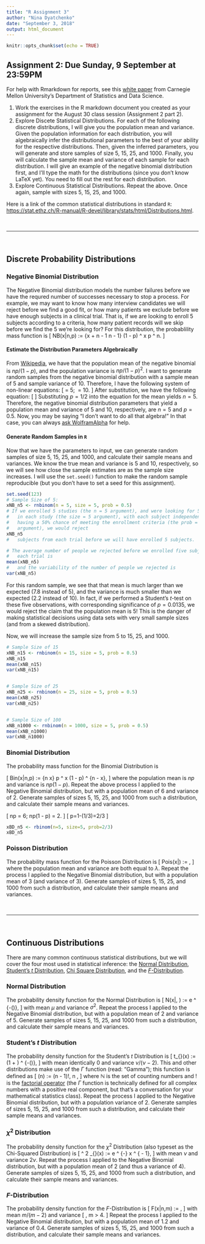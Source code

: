 ```yaml
---
title: "R Assignment 3"
author: "Nina Dyatchenko"
date: "September 3, 2018"
output: html_document
---
```


```r
knitr::opts_chunk$set(echo = TRUE)
```


## Assignment 2: Due Sunday, 9 September at 23:59PM
For help with Rmarkdown for reports, see this [white paper](http://www.stat.cmu.edu/~cshalizi/rmarkdown/#math-in-r-markdown) from Carnegie Mellon University's Department of Statistics and Data Science.

1. Work the exercises in the R markdown document you created as your assignment for the August 30 class session (Assignment 2 part 2).
2. Explore Discete Statistical Distributions. For each of the following discrete distributions, I will give you the population mean and variance. Given the population information for each distribution, you will algebraically infer the distributional parameters to the best of your ability for the respective distributions. Then, given the inferred parameters, you will generate and store samples of size 5, 15, 25, and 1000. Finally, you will calculate the sample mean and variance of each sample for each distribution. I will give an example of the negative binomial distribution first, and I'll type the math for the distributions (since you don't know LaTeX yet). You need to fill out the rest for each distribution.
3. Explore Continuous Statistical Distributions. Repeat the above. Once again, sample with sizes 5, 15, 25, and 1000.

Here is a link of the common statistical distributions in standard `R`: <https://stat.ethz.ch/R-manual/R-devel/library/stats/html/Distributions.html>.


</br>

*******************************************************************************
</br>


## Discrete Probability Distributions
### Negative Binomial Distribution
The Negative Binomial distribution models the number failures before we have the requred number of successes necessary to stop a process. For example, we may want to know how many interview candidates we will reject before we find a good fit, or how many patients we exclude before we have enough subjects in a clinical trial. That is, if we are looking to enroll 5 subjects according to a criteria, how many patient records will we skip before we find the 5 we're looking for? For this distribution, the probablility mass function is
\[
NB(x|n,p) := {x + n - 1 \choose n - 1} (1 - p) ^ x p ^ n.
\]

#### Estimate the Distribution Parameters Algebraically
From [Wikipedia](https://en.wikipedia.org/wiki/Negative_binomial_distribution), we have that the population mean of the negative binomial is $np/(1 - p)$, and the population variance is $np/(1 - p)^2$. I want to generate random samples from the
negative binomial distribution with a sample mean of 5 and sample variance of 10. Therefore, I have the following system of non-linear equations:
\[
\frac{np}{1 - p} = 5;\quad\ \frac{np}{(1 - p) ^ 2} = 10.
\]
After substitution, we have the following equation:
\[
\begin{align}
\frac{2np}{1 - p} &= \frac{np}{(1 - p) ^ 2} \\
\Longrightarrow\qquad 2(1 - p) ^ 2 &= 1 - p \qquad\ p \in (0,1) \\
\Longrightarrow\qquad\qquad\quad\ p &= 1/2.
\end{align}
\]
Substituting $p = 1/2$ into the equation for the mean yields $n = 5$. Therefore, the negative binomial distribution parameters that yield a population mean and variance of 5 and 10, respectively, are $n = 5$ and $p = 0.5$. Now, you may be saying "I don't want to do all that algebra!" In that case, you can always [ask WolframAlpha](https://www.wolframalpha.com/input/?i=n+*+p+%2F+(1+-+p)+%3D+5;+n+*+p+%2F+(1+-+p)+%5E+2+%3D+10) for help.

#### Generate Random Samples in `R`
Now that we have the parameters to input, we can generate random samples of size 5, 15, 25, and 1000, and calculate their sample means and variances. We know the true mean and variance is 5 and 10, respectively, so we will see how close the sample estimates are as the sample size increases. I will use the `set.seed()` function to make the random sample reproducible (but you don't have to set a seed for this assignment).
```r
set.seed(123)
# Sample Size of 5:
xNB_n5 <- rnbinom(n = 5, size = 5, prob = 0.5)
# If we enrolled 5 studies (the n = 5 argument), and were looking for 5 subjects
#   in each study (the size = 5 argument), with each subject independently
#   having a 50% chance of meeting the enrollment criteria (the prob = 0.5
#   argument), we would reject
xNB_n5
#   subjects from each trial before we will have enrolled 5 subjects.

# The average number of people we rejected before we enrolled five subjects in
#   each trial is
mean(xNB_n5)
#   and the variability of the number of people we rejected is
var(xNB_n5)
```

For this random sample, we see that that mean is much larger than we expected (7.8 instead of 5), and the variance is much smaller than we expected (2.2 instead of 10). In fact, if we performed a Student's $t$-test on these five observations, with corresponding significance of $p = 0.0135$, we would reject the claim that the population mean is 5! This is the danger of making statistical decisions using data sets with very small sample sizes (and from a skewed distribution).

Now, we will increase the sample size from 5 to 15, 25, and 1000.
```r
# Sample Size of 15
xNB_n15 <- rnbinom(n = 15, size = 5, prob = 0.5)
xNB_n15
mean(xNB_n15)
var(xNB_n15)


# Sample Size of 25
xNB_n25 <- rnbinom(n = 25, size = 5, prob = 0.5)
mean(xNB_n25)
var(xNB_n25)


# Sample Size of 100
xNB_n1000 <- rnbinom(n = 1000, size = 5, prob = 0.5)
mean(xNB_n1000)
var(xNB_n1000)
```


### Binomial Distribution
The probability mass function for the Binomial Distribution is 

\[
Bin(x|n,p) := {n \choose x} p ^ x (1 - p) ^ {n - x},
\]
where the population mean is $np$ and variance is $np(1 - p)$. Repeat the above process I applied to the Negative Binomial distribution, but with a population mean of 6 and variance of 2. Generate samples of sizes 5, 15, 25, and 1000 from such a distribution, and calculate their sample means and variances. 


\[
np = 6;\quad\ np(1 - p) = 2.
\]
\[
p=1-(1/3)=2/3
\]
```r
xBD_n5 <- rbinom(n=5, size=5, prob=2/3)
xBD_n5
```

### Poisson Distribution
The probability mass function for the Poisson Distribution is
\[
Pois(x|\lambda) := \frac{\lambda ^ x e ^ {\lambda}}{x!},
\]
where the population mean and variance are both equal to $\lambda$. Repeat the process I applied to the Negative Binomial distribution, but with a population mean of 3 (and variance of 3). Generate samples of sizes 5, 15, 25, and 1000 from such a distribution, and calculate their sample means and variances. 


</br>

*******************************************************************************
</br>


## Continuous Distributions
There are many common continuous statistical distributions, but we will cover the four most used in statistical inference: the [Normal Distribution](https://en.wikipedia.org/wiki/Normal_distribution), [Student's $t$ Distribution](https://en.wikipedia.org/wiki/Student%27s_t-distribution), [Chi Square Distribution](https://en.wikipedia.org/wiki/Chi-squared_distribution), and the [$F$-Distribution](https://en.wikipedia.org/wiki/F-distribution).


### Normal Distribution
The probability density function for the Normal Distribution is
\[
N(x|\mu, \sigma) := \frac{1}{\sqrt{2 \pi \sigma ^ 2}} e ^ {-\left(\frac{(x - \mu) ^ 2}{2 \sigma ^ 2}\right)},
\]
with mean $\mu$ and variance $\sigma ^ 2$. Repeat the process I applied to the Negative Binomial distribution, but with a population mean of 2 and variance of 5. Generate samples of sizes 5, 15, 25, and 1000 from such a distribution, and calculate their sample means and variances. 


### Student's $t$ Distribution
The probability density function for the Student's $t$ Distribution is
\[
t_{\nu}(x) := \frac{\Gamma\left(\frac{\nu + 1}{2}\right)}{\sqrt{\nu \pi} \Gamma\left(\frac{\nu}{2}\right)} \left(1 + \frac{x ^ 2}{\nu}\right) ^ {-\left(\frac{\nu + 1}{2}\right)},
\]
with mean identically $0$ and variance $\nu / (\nu - 2)$. This and other distributions make use of the $\Gamma$ function (read: "Gamma"); this function is defined as
\[
\Gamma(n) := (n - 1)!,\ n \in \mathbb{N},
\]
where $\mathbb{N}$ is the set of counting numbers and $!$ is the [factorial operator](https://en.wikipedia.org/wiki/Factorial) (the $\Gamma$ function is technically defined for all complex numbers with a positive real component, but that's a conversation for your mathematical statistics class). Repeat the process I applied to the Negative Binomial distribution, but with a population variance of 2. Generate samples of sizes 5, 15, 25, and 1000 from such a distribution, and calculate their sample means and variances. 


### $\chi ^ 2$ Distribution
The probability density function for the $\chi ^ 2$ Distribution (also typeset as the Chi-Squared Distribution) is
\[
\chi ^ 2 _{\nu}(x) := \frac{2 ^ {-\frac{\nu}{2}}}{\Gamma\left(\frac{\nu}{2}\right)} e ^ {-\frac{x}{2}} x ^ {\frac{\nu}{2} - 1},
\]
with mean $\nu$ and variance $2 \nu$. Repeat the process I applied to the Negative Binomial distribution, but with a population mean of 2 (and thus a variance of 4). Generate samples of sizes 5, 15, 25, and 1000 from such a distribution, and calculate their sample means and variances. 


### $F$-Distribution
The probability density function for the $F$-Distribution is
\[
F(x|n,m) := \frac{\Gamma\left(\frac{n + m}{2}\right) \sqrt{n ^ n m ^ m}}{\Gamma\left(\frac{n}{2}\right) \Gamma\left(\frac{m}{2}\right)} \sqrt{\frac{x ^ {n - 2}}{(nx + m) ^ {n + m}}},
\]
with mean $m / (m - 2)$ and variance
\[
\frac{2m ^ 2 (n + m - 2)}{n (m - 2) ^ 2 (m - 4)},\ m > 4.
\]
Repeat the process I applied to the Negative Binomial distribution, but with a population mean of 1.2 and variance of 0.4. Generate samples of sizes 5, 15, 25, and 1000 from such a distribution, and calculate their sample means and variances. 